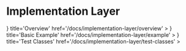 # Implementation Layer


<Cards num={2}>
  <Card
    icon={
      <svg
        xmlns='http://www.w3.org/2000/svg'
        className='w-6 h-6'
        viewBox='0 0 24 24'
        strokeWidth={2}
        stroke='currentColor'
        fill='none'
        strokeLinecap='round'
        strokeLinejoin='round'
      >
        <path stroke='none' d='M0 0h24v24H0z' fill='none'></path>
        <path d='M9 6l6 6l-6 6'></path>
      </svg>
    }
    title='Overview'
    href='/docs/implementation-layer/overview'
  ></Card>
  <Card
    icon={
      <svg
        xmlns='http://www.w3.org/2000/svg'
        className='w-6 h-6'
        viewBox='0 0 24 24'
        strokeWidth={2}
        stroke='currentColor'
        fill='none'
        strokeLinecap='round'
        strokeLinejoin='round'
      >
        <path stroke='none' d='M0 0h24v24H0z' fill='none'></path>
        <path d='M4 20h4l10.5 -10.5a1.5 1.5 0 0 0 -4 -4l-10.5 10.5v4'></path>
        <path d='M13.5 6.5l4 4'></path>
      </svg>
    }
    title='Basic Example'
    href='/docs/implementation-layer/example'
  ></Card>
  <Card
    icon={
      <svg
        xmlns='http://www.w3.org/2000/svg'
        className='w-6 h-6'
        viewBox='0 0 24 24'
        strokeWidth={2}
        stroke='currentColor'
        fill='none'
        strokeLinecap='round'
        strokeLinejoin='round'
      >
        <path stroke='none' d='M0 0h24v24H0z' fill='none'></path>
        <path d='M20 8.04l-12.122 12.124a2.857 2.857 0 1 1 -4.041 -4.04l12.122 -12.124'></path>
        <path d='M7 13h8'></path>
        <path d='M19 15l1.5 1.6a2 2 0 1 1 -3 0l1.5 -1.6z'></path>
        <path d='M15 3l6 6'></path>
      </svg>
    }
    title='Test Classes'
    href='/docs/implementation-layer/test-classes'
  ></Card>
</Cards>
